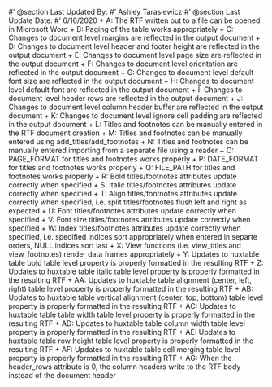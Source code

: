 #' @section Last Updated By:
#' Ashley Tarasiewicz
#' @section Last Update Date:
#' 6/16/2020
+ A: The RTF written out to a file can be opened in Microsoft Word
+ B: Paging of the table works appropriately
+ C: Changes to document level margins are reflected in the output document
+ D: Changes to document level header and footer height are reflected in the output document
+ E: Changes to document level page size are reflected in the output document
+ F: Changes to document level orientation are reflected in the output document
+ G: Changes to document level default font size are reflected in the output document
+ H: Changes to document level default font are reflected in the output document
+ I: Changes to document level header rows are reflected in the output document
+ J: Changes to document level column header buffer are reflected in the output document
+ K: Changes to document level ignore cell padding are reflected in the output document
+ L: Titles and footnotes can be manually entered in the RTF document creation
+ M: Titles and footnotes can be manually entered using add_titles/add_footnotes
+ N: Titles and footnotes can be manually entered importing from a separate file using a reader
+ O: PAGE_FORMAT for titles and footnotes works properly
+ P: DATE_FORMAT for titles and footnotes works properly
+ Q: FILE_PATH for titles and footnotes works properly
+ R: Bold titles/footnotes attributes update correctly when specified
+ S: Italic titles/footnotes attributes update correctly when specified
+ T: Align titles/footnotes attributes update correctly when specified, i.e. split titles/footnotes flush left and right as expected
+ U: Font titles/footnotes attributes update correctly when specified
+ V: Font size titles/footnotes attributes update correctly when specified
+ W: Index titles/footnotes attributes update correctly when specified, i.e. specified indices sort appropriately when entered in separte orders, NULL indices sort last
+ X: View functions (i.e. view_titles and view_footnotes) render data frames appropriately
+ Y: Updates to huxtable table bold table level property is properly formatted in the resulting RTF
+ Z: Updates to huxtable table italic table level property is properly formatted in the resulting RTF
+ AA: Updates to huxtable table alignment (center, left, right) table level property is properly formatted in the resulting RTF
+ AB: Updates to huxtable table vertical alignment (center, top, bottom) table level property is properly formatted in the resulting RTF
+ AC: Updates to huxtable table table width table level property is properly formatted in the resulting RTF
+ AD: Updates to huxtable table column width table level property is properly formatted in the resulting RTF
+ AE: Updates to huxtable table row height table level property is properly formatted in the resulting RTF
+ AF: Updates to huxtable table cell merging table level property is properly formatted in the resulting RTF
+ AG: When the header_rows attribute is 0, the column headers write to the RTF body instead of the document header
